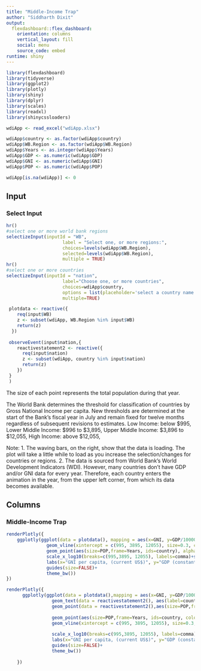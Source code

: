 ```yaml
---
title: "Middle-Income Trap"
author: "Siddharth Dixit"
output: 
  flexdashboard::flex_dashboard:
    orientation: columns
    vertical_layout: fill
    social: menu
    source_code: embed
runtime: shiny
---
```


```r
library(flexdashboard)
library(tidyverse)
library(ggplot2)
library(plotly)
library(shiny)
library(dplyr)
library(scales)
library(readxl)
library(shinycssloaders)

wdiApp <- read_excel("wdiApp.xlsx")

wdiApp$country <- as.factor(wdiApp$country)
wdiApp$WB.Region <- as.factor(wdiApp$WB.Region)
wdiApp$Years <- as.integer(wdiApp$Years)
wdiApp$GDP <- as.numeric(wdiApp$GDP)
wdiApp$GNI <- as.numeric(wdiApp$GNI)
wdiApp$POP <- as.numeric(wdiApp$POP)

wdiApp[is.na(wdiApp)] <- 0
```

Input {.sidebar}
-----------------------------------------------------------------------

### Select Input

```r
hr()
#select one or more world bank regions
selectizeInput(inputId = "WB",
                     label = "Select one, or more regions:",
                     choices=levels(wdiApp$WB.Region),
                     selected=levels(wdiApp$WB.Region),
                     multiple = TRUE)
hr()
#select one or more countries
selectizeInput(inputId = "nation",
                     label="Choose one, or more countries",
                     choices=wdiApp$country,
                     options = list(placeholder='select a country name'),
                     multiple=TRUE)

 plotdata <- reactive({
    req(input$WB)
    z <- subset(wdiApp, WB.Region %in% input$WB)
    return(z)
  })
 
 observeEvent(input$nation,{
    reactivestatement2 <- reactive({
      req(input$nation)
      z <- subset(wdiApp, country %in% input$nation)
      return(z)
    })
 }
 )
```

The size of each point represents the total population during that year.

The World Bank determines the threshold for classification of countries by Gross National Income per capita. New thresholds are determined at the start of the Bank’s fiscal year in July and remain fixed for twelve months regardless of subsequent revisions to estimates.
Low Income: below $995,
Lower Middle Income: $996 to $3,895,
Upper Middle Income: $3,896 to $12,055,
High Income: above $12,055,

Note:
1. The waving bars, on the right, show that the data is loading. The plot will take a little while to load as you increase the selection/changes for countries or regions.
2. The data is sourced from World Bank's World Development Indicators (WDI). However, many countries don't have GDP and/or GNI data for every year. Therefore, each country enters the animation in the year, from the upper left corner, from which its data becomes available.


Columns {data-width=450}
-----------------------------------------------------------------------

### Middle-Income Trap

```r
renderPlotly({
    ggplotly(ggplot(data = plotdata(), mapping = aes(x=GNI, y=GDP/1000000000, color=WB.Region))+
               geom_vline(xintercept = c(995, 3895, 12055), size=0.3, color="yellow")+
               geom_point(aes(size=POP,frame=Years, ids=country), alpha=0.7) +
               scale_x_log10(breaks=c(995,3895, 12055), labels=comma)+scale_y_log10(labels=comma)+
               labs(x="GNI per capita, (current US$)", y="GDP (constant 2010 US$), in billions", color="World Bank Regions")+
               guides(size=FALSE)+
               theme_bw())
})

renderPlotly({
      ggplotly(ggplot(data = plotdata(),mapping = aes(x=GNI, y=GDP/1000000000, color=WB.Region))+
                 geom_text(data = reactivestatement2(), aes(label=country,frame=Years, ids=country), nudge_x = 0, nudge_y = 0.3)+
                 geom_point(data = reactivestatement2(),aes(size=POP,frame=Years, ids=country, color=WB.Region))+
                 
                 geom_point(aes(size=POP,frame=Years, ids=country, color=WB.Region), alpha=0.2) +
                 geom_vline(xintercept = c(995, 3895, 12055), size=0.3, color="yellow")+
                 
                 scale_x_log10(breaks=c(995,3895, 12055), labels=comma)+scale_y_log10(labels=comma)+
                 labs(x="GNI per capita, (current US$)", y="GDP (constant 2010 US$), in billions", color="World Bank Regions")+
                 guides(size=FALSE)+
                 theme_bw())
      
    })

```


